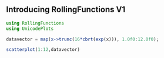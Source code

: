 ## Introducing RollingFunctions V1

```julia
using RollingFunctions
using UnicodePlots

datavector = map(x->trunc(16*cbrt(exp(x))), 1.0f0:12.0f0);

scatterplot(1:12,datavector)
```